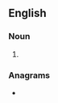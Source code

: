 ==English==

===Noun===
{{head|en|noun plural form}}

# {{plural of|mesolect|lang=en}}

===Anagrams===
* {{anagrams|en|cometless}}